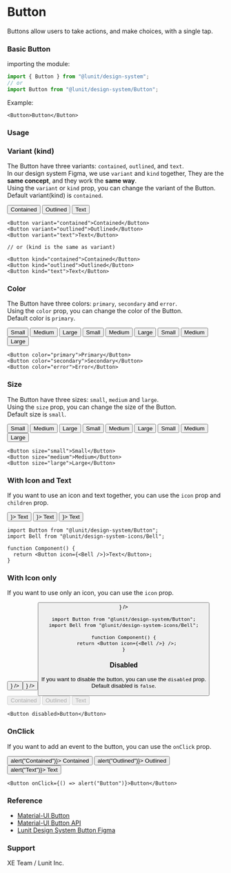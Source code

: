 

<Meta of={ButtonStories} />

# Button

Buttons allow users to take actions, and make choices, with a single tap.

### Basic Button

importing the module:

```ts
import { Button } from "@lunit/design-system";
// or
import Button from "@lunit/design-system/Button";
```

Example:

```tsx
<Button>Button</Button>
```

### Usage

<Canvas>
  <Story of={ButtonStories.BasicButton} />
</Canvas>

<Controls />

### Variant (kind)

The Button have three variants: `contained`, `outlined`, and `text`.<br />
In our design system Figma, we use `variant` and `kind` together, They are the **same concept**, and they work the **same way**.<br />
Using the `variant` or `kind` prop, you can change the variant of the Button.<br />
Default variant(kind) is `contained`.

<Canvas>
  <Button variant="contained">Contained</Button>
  <Button variant="outlined">Outlined</Button>
  <Button variant="text">Text</Button>
</Canvas>

```tsx
<Button variant="contained">Contained</Button>
<Button variant="outlined">Outlined</Button>
<Button variant="text">Text</Button>

// or (kind is the same as variant)

<Button kind="contained">Contained</Button>
<Button kind="outlined">Outlined</Button>
<Button kind="text">Text</Button>
```

### Color

The Button have three colors: `primary`, `secondary` and `error`.<br />
Using the `color` prop, you can change the color of the Button.<br />
Default color is `primary`.

<Canvas>
  <Box sx={{ display: "flex", flexDirection: "column", gap: 4 }}>
    <Box>
      <Button sx={{ mr: 2 }} variant="contained" color="primary">
        Small
      </Button>
      <Button sx={{ mr: 2 }} variant="contained" color="secondary">
        Medium
      </Button>
      <Button variant="contained" color="error">
        Large
      </Button>
    </Box>
    <Box>
      <Button sx={{ mr: 2 }} variant="outlined" color="primary">
        Small
      </Button>
      <Button sx={{ mr: 2 }} variant="outlined" color="secondary">
        Medium
      </Button>
      <Button variant="outlined" color="error">
        Large
      </Button>
    </Box>
    <Box>
      <Button sx={{ mr: 2 }} variant="text" color="primary">
        Small
      </Button>
      <Button sx={{ mr: 2 }} variant="text" color="secondary">
        Medium
      </Button>
      <Button variant="text" color="error">
        Large
      </Button>
    </Box>
  </Box>
</Canvas>

```tsx
<Button color="primary">Primary</Button>
<Button color="secondary">Secondary</Button>
<Button color="error">Error</Button>
```

### Size

The Button have three sizes: `small`, `medium` and `large`.<br />
Using the `size` prop, you can change the size of the Button.<br />
Default size is `small`.

<Canvas>
  <Box sx={{ display: "flex", flexDirection: "column", gap: 4 }}>
    <Box>
      <Button sx={{ mr: 2 }} variant="contained" size="small">
        Small
      </Button>
      <Button sx={{ mr: 2 }} variant="contained" size="medium">
        Medium
      </Button>
      <Button variant="contained" size="large">
        Large
      </Button>
    </Box>
    <Box>
      <Button sx={{ mr: 2 }} variant="outlined" size="small">
        Small
      </Button>
      <Button sx={{ mr: 2 }} variant="outlined" size="medium">
        Medium
      </Button>
      <Button variant="outlined" size="large">
        Large
      </Button>
    </Box>
    <Box>
      <Button sx={{ mr: 2 }} variant="text" size="small">
        Small
      </Button>
      <Button sx={{ mr: 2 }} variant="text" size="medium">
        Medium
      </Button>
      <Button variant="text" size="large">
        Large
      </Button>
    </Box>
  </Box>
</Canvas>

```tsx
<Button size="small">Small</Button>
<Button size="medium">Medium</Button>
<Button size="large">Large</Button>
```

### With Icon and Text

If you want to use an icon and text together, you can use the `icon` prop and `children` prop.

<Canvas>
  <Button variant="contained" icon={<Bell />}>
    Text
  </Button>
  <Button variant="outlined" icon={<Bell />}>
    Text
  </Button>
  <Button variant="text" icon={<Bell />}>
    Text
  </Button>
</Canvas>

```tsx
import Button from "@lunit/design-system/Button";
import Bell from "@lunit/design-system-icons/Bell";

function Component() {
  return <Button icon={<Bell />}>Text</Button>;
}
```

### With Icon only

If you want to use only an icon, you can use the `icon` prop.

<Canvas>
  <Button variant="contained" icon={<Bell />} />
  <Button variant="outlined" icon={<Bell />} />
  <Button variant="text" icon={<Bell />} />
</Canvas>

```tsx
import Button from "@lunit/design-system/Button";
import Bell from "@lunit/design-system-icons/Bell";

function Component() {
  return <Button icon={<Bell />} />;
}
```

### Disabled

If you want to disable the button, you can use the `disabled` prop.<br />
Default disabled is `false`.

<Canvas>
  <Button variant="contained" disabled>
    Contained
  </Button>
  <Button variant="outlined" disabled>
    Outlined
  </Button>
  <Button variant="text" disabled>
    Text
  </Button>
</Canvas>

```tsx
<Button disabled>Button</Button>
```

### OnClick

If you want to add an event to the button, you can use the `onClick` prop.

<Canvas>
  <Button variant="contained" onClick={() => alert("Contained")}>
    Contained
  </Button>
  <Button variant="outlined" onClick={() => alert("Outlined")}>
    Outlined
  </Button>
  <Button variant="text" onClick={() => alert("Text")}>
    Text
  </Button>
</Canvas>

```tsx
<Button onClick={() => alert("Button")}>Button</Button>
```

### Reference

- [Material-UI Button](https://mui.com/material-ui/react-button/)
- [Material-UI Button API](https://mui.com/api/button/)
- [Lunit Design System Button Figma](https://www.figma.com/file/BSdRUpEPp7XiJ9YnEqpf6F/1.0.0_Components?type=design&node-id=284-3&mode=design&t=dM6Vnv02YvTzQ8vH-0)

### Support

XE Team / Lunit Inc.
